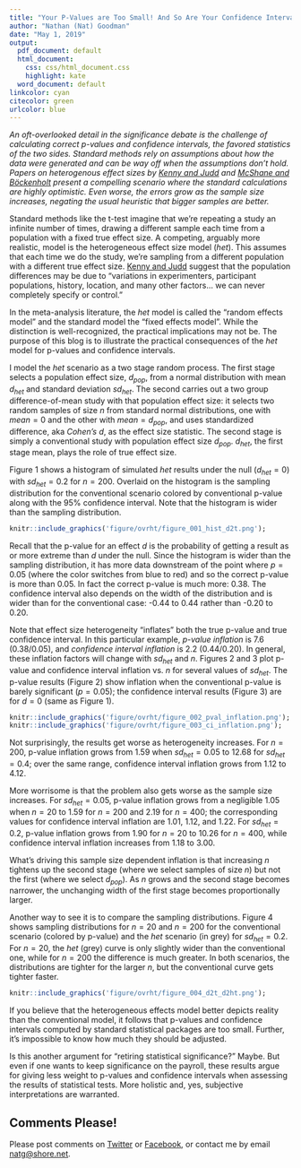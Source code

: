 ```yaml
---
title: "Your P-Values are Too Small! And So Are Your Confidence Intervals!"
author: "Nathan (Nat) Goodman"
date: "May 1, 2019"
output:
  pdf_document: default
  html_document:
    css: css/html_document.css
    highlight: kate
  word_document: default
linkcolor: cyan
citecolor: green
urlcolor: blue
---
```


*An oft-overlooked detail in the significance debate is the challenge of calculating correct p-values and confidence intervals, the favored statistics of the two sides. Standard methods rely on assumptions about how the data were generated and can be way off when the assumptions don't hold. Papers on heterogenous effect sizes by [Kenny and Judd](https://osf.io/qs9xw/) and [McShane and Böckenholt](https://doi.org/10.1177/1745691614548513) present a compelling scenario where the standard calculations are highly optimistic. Even worse, the errors grow as the sample size increases, negating the usual heuristic that bigger samples are better.*

Standard methods like the t-test imagine that we're repeating a study an infinite number of times, drawing a different sample each time from a population with a fixed true effect size. A competing, arguably more realistic, model is the heterogeneous effect size model (*het*). This assumes that each time we do the study, we’re sampling from a different population with a different true effect size. [Kenny and Judd](https://osf.io/qs9xw/) suggest that the population differences may be due to “variations in experimenters, participant populations, history, location, and many other factors… we can never completely specify or control.”

In the meta-analysis literature, the *het* model is called the "random effects model" and the standard model the "fixed effects model". While the distinction is well-recognized, the practical implications may not be. The purpose of this blog is to illustrate the practical consequences of the *het* model for p-values and confidence intervals.

I model the *het* scenario as a two stage random process. The first stage selects a population effect size, $d_{pop}$, from a normal distribution with mean $d_{het}$ and standard deviation $sd_{het}$. The second carries out a two group difference-of-mean study with that population effect size: it selects two random samples of size $n$ from standard normal distributions, one with $mean=0$ and the other with $mean=d_{pop}$, and uses standardized difference, aka *Cohen’s d*, as the effect size statistic. The second stage is simply a conventional study with population effect size $d_{pop}$. $d_{het}$, the first stage mean, plays the role of true effect size.

Figure 1 shows a histogram of simulated *het* results under the null ($d_{het}=0$) with $sd_{het}=0.2$ for $n=200$. Overlaid on the histogram is the sampling distribution for the conventional scenario colored by conventional p-value along with the 95% confidence interval. Note that the histogram is wider than the sampling distribution. 

```r
knitr::include_graphics('figure/ovrht/figure_001_hist_d2t.png');
```

Recall that the p-value for an effect $d$ is the probability of getting a result as or more extreme than $d$ under the null. Since the histogram is wider than the sampling distribution, it has more data downstream of the point where $p=0.05$ (where the color switches from blue to red) and so the correct p-value is more than 0.05. In fact the correct p-value is much more: 0.38. The confidence interval also depends on the width of the distribution and is wider than for the conventional case: -0.44 to 0.44 rather than -0.20 to 0.20.

Note that effect size heterogeneity "inflates" both the true p-value and true confidence interval. In this particular example, *p-value inflation* is 7.6 (0.38/0.05), and *confidence interval inflation* is 2.2 (0.44/0.20). In general, these inflation factors will change with $sd_{het}$ and $n$. Figures 2 and 3 plot p-value and confidence interval inflation vs. $n$ for several values of $sd_{het}$. The p-value results (Figure 2) show inflation when the conventional p-value is barely significant ($p=0.05$); the confidence interval results (Figure 3) are for $d=0$ (same as Figure 1).

```r
knitr::include_graphics('figure/ovrht/figure_002_pval_inflation.png');
knitr::include_graphics('figure/ovrht/figure_003_ci_inflation.png');
```

Not surprisingly, the results get worse as heterogeneity increases. For $n=200$, p-value inflation grows from 1.59 when $sd_{het}=0.05$ to 12.68 for $sd_{het}=0.4$; over the same range, confidence interval inflation grows from 1.12 to 4.12.

More worrisome is that the problem also gets worse as the sample size increases. For $sd_{het}=0.05$, p-value inflation grows from a negligible 1.05 when $n=20$ to 1.59 for $n=200$ and 2.19 for $n=400$; the corresponding values for confidence interval inflation are 1.01, 1.12, and 1.22. For $sd_{het}=0.2$, p-value inflation grows from 1.90 for $n=20$ to 10.26 for $n=400$, while confidence interval inflation increases from 1.18 to 3.00.

What’s driving this sample size dependent inflation is that increasing $n$ tightens up the second stage (where we select samples of size $n$) but not the first (where we select $d_{pop}$). As $n$ grows and the second stage becomes narrower, the unchanging width of the first stage becomes proportionally larger.

Another way to see it is to compare the sampling distributions. Figure 4 shows sampling distributions for $n=20$ and $n=200$ for the conventional scenario (colored by p-value) and the *het* scenario (in grey) for $sd_{het}=0.2$. For $n=20$, the *het* (grey) curve is only slightly wider than the conventional one, while for $n=200$ the difference is much greater. In both scenarios, the distributions are tighter for the larger $n$, but the conventional curve gets tighter faster.

```r
knitr::include_graphics('figure/ovrht/figure_004_d2t_d2ht.png');
```

If you believe that the heterogeneous effects model better depicts reality than the conventional model, it follows that p-values and confidence intervals computed by standard statistical packages are too small. Further, it's impossible to know how much they should be adjusted. 

Is this another argument for "retiring statistical significance?" Maybe. But even if one wants to keep significance on the payroll, these results argue for giving less weight to p-values and confidence intervals when assessing the results of statistical tests. More holistic and, yes, subjective interpretations are warranted.

## Comments Please!

Please post comments on [Twitter](https://twitter.com/gnatgoodman) or [Facebook](https://www.facebook.com/nathan.goodman.3367), or contact me by email [natg@shore.net](mailto:natg@shore.net).
